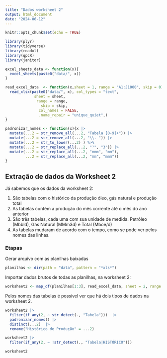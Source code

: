 ```yaml
---
title: "Dados worksheet 2"
output: html_document
date: "2024-06-12"
---
```


```r
knitr::opts_chunk$set(echo = TRUE)
```

```r
library(plyr)
library(tidyverse)
library(readxl)
library(qpcR)
library(janitor)
```


```r
excel_sheets_data <- function(x){
  excel_sheets(paste0("data/", x))
}

read_excel_data  <- function(x,sheet = 1, range = "A1:J1000", skip = 0){
  read_xlsx(paste0("data/", x), col_types = "text",
             sheet = sheet,
              range = range,
                skip = skip,
               col_names = FALSE,
               .name_repair = "unique_quiet",)
}

padronizar_nomes <- function(x){x |> 
  mutate(...2 = str_remove_all(...2, "Tabela [0-9]+")) |>
  mutate(...2 = str_remove_all(...2, "\\. ")) |>  
  mutate(...2 = str_to_lower(...2) ) %>% 
  mutate(...2 = str_replace_all(...2, "³", "3")) |>
  mutate(...2 = str_replace_all(...2, "mmm", "mm"),
         ...2 = str_replace_all(...2, "mm", "mmm")) 
}

```

## Extração de dados da Worksheet 2

Já sabemos que os dados da worksheet 2:

1) São tabelas com o histórico da produção óleo, gás natural e produção total
2) As tabelas contêm a produção do mês corrente até o mês do ano anterior
3) São três tabelas, cada uma com sua unidade de medida. Petróleo (Mbbld), Gás Natural (MMm3d) e Total (Mboe/d)
4) As tabelas mudaram de acordo com o tempo, como se pode ver pelos nomes das linhas.

### Etapas 

Gerar arquivo com as planilhas baixadas

```r
planilhas <- dir(path = "data", pattern = "*xls*")
```

Importar dados brutos de todas as planilhas, na worksheet 2:

```r
worksheet2 <- map_df(planilhas[1:3], read_excel_data, sheet = 2, range = "A1:J100") 
```

Pelos nomes das tabelas é possível ver que há dois tipos de dados na worksheet 2.

```r
worksheet2 |> 
  filter(if_any(2, ~ str_detect(., "Tabela")))  |> 
  padronizar_nomes() |> 
  distinct(...2)  |> 
  rename("Histórico de Produção" = ...2)
```

```r
worksheet2 |> 
  filter(if_any(2, ~ !str_detect(., "Tabela|HISTÓRICO"))) 
```

```r
worksheet2
```

